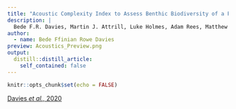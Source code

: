 ```yaml
---
title: "Acoustic Complexity Index to Assess Benthic Biodiversity of a Partially Protected Area in the Southwest of the UK"
description: |
  Bede F.R. Davies, Martin J. Attrill, Luke Holmes, Adam Rees, Matthew J. Witt & Emma V. Sheehan.
author:
  - name: Bede Ffinian Rowe Davies
preview: Acoustics_Preview.png
output:
  distill::distill_article:
    self_contained: false
---
```



```r
knitr::opts_chunk$set(echo = FALSE)
```

[Davies *et al.,* 2020](http://publicationslist.org/data/m.j.witt/ref-126/Davies_2020_EcolIndicators.pdf)


